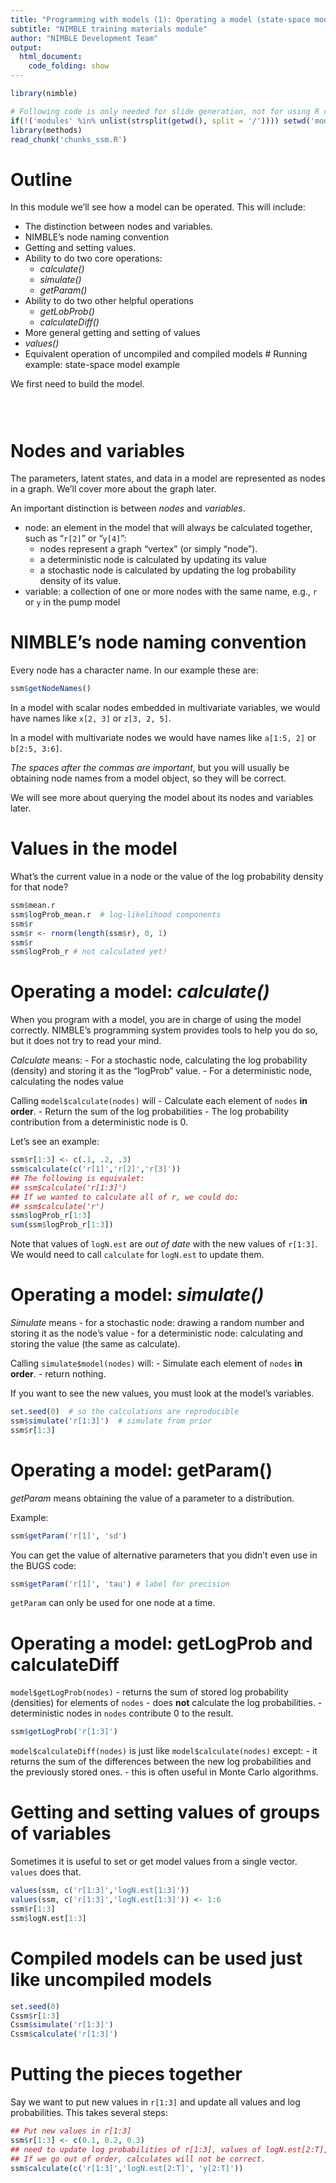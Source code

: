 ```yaml
---
title: "Programming with models (1): Operating a model (state-space model example)"
subtitle: "NIMBLE training materials module"
author: "NIMBLE Development Team"
output:
  html_document:
    code_folding: show
---
```


```r
library(nimble)
```
```r
# Following code is only needed for slide generation, not for using R code separately.
if(!('modules' %in% unlist(strsplit(getwd(), split = '/')))) setwd('modules')
library(methods)
read_chunk('chunks_ssm.R')
```

# Outline

In this module we'll see how a model can be operated.  This will
include:

   - The distinction between nodes and variables.
   - NIMBLE's node naming convention
   - Getting and setting values.
   - Ability to do two core operations:
      + *calculate()* 
      + *simulate()* 
	  +  *getParam()* 
   - Ability to do two other helpful operations
      + *getLobProb()* 
      + *calculateDiff()*
   - More general getting and setting of values
   + *values()*
   - Equivalent operation of uncompiled and compiled models
# Running example: state-space model example

We first need to build the model.

```r
```

```r
```

```r
```

# Nodes and variables

The parameters, latent states, and data in a model are represented as nodes in a graph.  We'll cover more about the graph later.

An important distinction is between *nodes* and *variables*.

 - node: an element in the model that will always be calculated together, such as "`r[2]`" or "`y[4]`":
    + nodes represent a graph "vertex" (or simply "node").
    + a deterministic node is calculated by updating its value
    + a stochastic node is calculated by updating the log probability density of its value.
 - variable: a collection of one or more nodes with the same name, e.g., `r` or `y` in the pump model 

# NIMBLE's node naming convention

Every node has a character name.  In our example these are:
```r
ssm$getNodeNames()
```

In a model with scalar nodes embedded in multivariate variables, we
would have names like `x[2, 3]` or `z[3, 2, 5]`.

In a model with multivariate nodes we would have names like
`a[1:5, 2]` or `b[2:5, 3:6]`.

*The spaces after the commas are important*, but you will usually be
 obtaining node names from a model object, so they will be correct.

We will see more about querying the model about its nodes and
variables later.

# Values in the model

What's the current value in a node or the value of the log probability density for that node?

```r
ssm$mean.r
ssm$logProb_mean.r  # log-likelihood components
ssm$r
ssm$r <- rnorm(length(ssm$r), 0, 1)
ssm$r
ssm$logProb_r # not calculated yet!
```

# Operating a model: *calculate()* 

When you program with a model, you are in charge of using the model
correctly.  NIMBLE's programming system provides tools to help you do
so, but it does not try to read your mind.

*Calculate* means:
   - For a stochastic node, calculating the log probability (density)
   and storing it as the "logProb" value.
   - For a deterministic node, calculating the nodes value

Calling `model$calculate(nodes)` will
   - Calculate each element of `nodes` **in order**.
   - Return the sum of the log probabilities
   - The log probability contribution from a deterministic node is 0.

Let's see an example:

```r
ssm$r[1:3] <- c(.1, .2, .3)
ssm$calculate(c('r[1]','r[2]','r[3]'))
## The following is equivalet:
## ssm$calculate('r[1:3]')
## If we wanted to calculate all of r, we could do:
## ssm$calculate('r')
ssm$logProb_r[1:3]
sum(ssm$logProb_r[1:3])
```

Note that values of `logN.est` are *out of date* with the new values
of `r[1:3]`.  We would need to call `calculate` for `logN.est` to
update them.

# Operating a model: *simulate()*
 
 *Simulate* means
    - for a stochastic node: drawing a random number and storing it as
    the node's value
	- for a deterministic node: calculating and storing the value (the
    same as calculate).

Calling `simulate$model(nodes)` will:
    - Simulate each element of `nodes` **in order**. 
    - return nothing.

If you want to see the new values, you must look at the model's variables.

```r
set.seed(0)  # so the calculations are reproducible
ssm$simulate('r[1:3]')  # simulate from prior
ssm$r[1:3]
```

# Operating a model: getParam()

*getParam* means obtaining the value of a parameter to a distribution.

Example:

```r
ssm$getParam('r[1]', 'sd')
```

You can get the value of alternative parameters that you didn't even
use in the BUGS code:

```r
ssm$getParam('r[1]', 'tau') # label for precision
```

`getParam` can only be used for one node at a time.

# Operating a model: getLogProb and calculateDiff

`model$getLogProb(nodes)`
   - returns the sum of stored log probability (densities) for
   elements of `nodes`
   - does **not** calculate the log probabilities.
   - deterministic nodes in `nodes` contribute 0 to the result.

```r
ssm$getLogProb('r[1:3]')
```

`model$calculateDiff(nodes)` is just like `model$calculate(nodes)` except:
    - it returns the sum of the differences between the new log probabilities and the previously stored ones.
    - this is often useful in Monte Carlo algorithms.

# Getting and setting values of groups of variables

Sometimes it is useful to set or get model values from a single
vector.  `values` does that.

```r
values(ssm, c('r[1:3]','logN.est[1:3]'))
values(ssm, c('r[1:3]','logN.est[1:3]')) <- 1:6
ssm$r[1:3]
ssm$logN.est[1:3]
```

# Compiled models can be used just like uncompiled models

```r
set.seed(0)
Cssm$r[1:3]
Cssm$simulate('r[1:3]')
Cssm$calculate('r[1:3]')
```

# Putting the pieces together

Say we want to put new values in `r[1:3]` and update all values and
log probabilities.  This takes several steps:

```r
## Put new values in r[1:3]
ssm$r[1:3] <- c(0.1, 0.2, 0.3)
## need to update log probabilities of r[1:3], values of logN.est[2:T], and log probabilities of logN[2:T], in that order.
## If we go out of order, calculates will not be correct.
ssm$calculate(c('r[1:3]','logN.est[2:T]', 'y[2:T]'))
```

